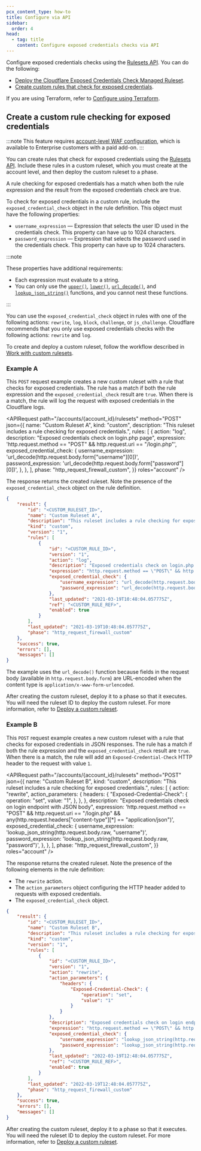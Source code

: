 ```yaml
---
pcx_content_type: how-to
title: Configure via API
sidebar:
  order: 4
head:
  - tag: title
    content: Configure exposed credentials checks via API
---
```



Configure exposed credentials checks using the [Rulesets API](/ruleset-engine/rulesets-api/). You can do the following:

- [Deploy the Cloudflare Exposed Credentials Check Managed Ruleset](/waf/managed-rules/reference/exposed-credentials-check/#configure-via-api).
- [Create custom rules that check for exposed credentials](#create-a-custom-rule-checking-for-exposed-credentials).

If you are using Terraform, refer to [Configure using Terraform](/waf/managed-rules/check-for-exposed-credentials/configure-terraform/).

<Render file="leaked-credentials-recommend-detection" />

## Create a custom rule checking for exposed credentials

:::note
This feature requires [account-level WAF configuration](/waf/account/), which is available to Enterprise customers with a paid add-on.
:::

You can create rules that check for exposed credentials using the [Rulesets API](/ruleset-engine/rulesets-api/). Include these rules in a custom ruleset, which you must create at the account level, and then deploy the custom ruleset to a phase.

A rule checking for exposed credentials has a match when both the rule expression and the result from the exposed credentials check are true.

To check for exposed credentials in a custom rule, include the `exposed_credential_check` object in the rule definition. This object must have the following properties:

- `username_expression` — Expression that selects the user ID used in the credentials check. This property can have up to 1024 characters.
- `password_expression` — Expression that selects the password used in the credentials check. This property can have up to 1024 characters.

:::note

These properties have additional requirements:

- Each expression must evaluate to a string.
- You can only use the [`upper()`](/ruleset-engine/rules-language/functions/#upper), [`lower()`](/ruleset-engine/rules-language/functions/#lower), [`url_decode()`](/ruleset-engine/rules-language/functions/#url_decode), and [`lookup_json_string()`](/ruleset-engine/rules-language/functions/#lookup_json_string) functions, and you cannot nest these functions.

:::

You can use the `exposed_credential_check` object in rules with one of the following actions: `rewrite`, `log`, `block`, `challenge`, or `js_challenge`. Cloudflare recommends that you only use exposed credentials checks with the following actions: `rewrite` and `log`.

To create and deploy a custom ruleset, follow the workflow described in [Work with custom rulesets](/ruleset-engine/custom-rulesets/).

### Example A

This `POST` request example creates a new custom ruleset with a rule that checks for exposed credentials. The rule has a match if both the rule expression and the `exposed_credential_check` result are `true`. When there is a match, the rule will log the request with exposed credentials in the Cloudflare logs.

<APIRequest
	path="/accounts/{account_id}/rulesets"
	method="POST"
	json={{
		name: "Custom Ruleset A",
		kind: "custom",
		description:
			"This ruleset includes a rule checking for exposed credentials.",
		rules: [
			{
				action: "log",
				description: "Exposed credentials check on login.php page",
				expression:
					'http.request.method == "POST" && http.request.uri == "/login.php"',
				exposed_credential_check: {
					username_expression:
						'url_decode(http.request.body.form["username"][0])',
					password_expression:
						'url_decode(http.request.body.form["password"][0])',
				},
			},
		],
		phase: "http_request_firewall_custom",
	}}
	roles="account"
/>

The response returns the created ruleset. Note the presence of the `exposed_credential_check` object on the rule definition.

```json null {15-18}
{
	"result": {
		"id": "<CUSTOM_RULESET_ID>",
		"name": "Custom Ruleset A",
		"description": "This ruleset includes a rule checking for exposed credentials.",
		"kind": "custom",
		"version": "1",
		"rules": [
			{
				"id": "<CUSTOM_RULE_ID>",
				"version": "1",
				"action": "log",
				"description": "Exposed credentials check on login.php page",
				"expression": "http.request.method == \"POST\" && http.request.uri == \"/login.php\"",
				"exposed_credential_check": {
					"username_expression": "url_decode(http.request.body.form[\"username\"][0])",
					"password_expression": "url_decode(http.request.body.form[\"password\"][0])"
				},
				"last_updated": "2021-03-19T10:48:04.057775Z",
				"ref": "<CUSTOM_RULE_REF>",
				"enabled": true
			}
		],
		"last_updated": "2021-03-19T10:48:04.057775Z",
		"phase": "http_request_firewall_custom"
	},
	"success": true,
	"errors": [],
	"messages": []
}
```

The example uses the `url_decode()` function because fields in the request body (available in `http.request.body.form`) are URL-encoded when the content type is `application/x-www-form-urlencoded`.

After creating the custom ruleset, deploy it to a phase so that it executes. You will need the ruleset ID to deploy the custom ruleset. For more information, refer to [Deploy a custom ruleset](/ruleset-engine/custom-rulesets/deploy-custom-ruleset/).

### Example B

This `POST` request example creates a new custom ruleset with a rule that checks for exposed credentials in JSON responses. The rule has a match if both the rule expression and the `exposed_credential_check` result are `true`. When there is a match, the rule will add an `Exposed-Credential-Check` HTTP header to the request with value `1`.

<APIRequest
	path="/accounts/{account_id}/rulesets"
	method="POST"
	json={{
		name: "Custom Ruleset B",
		kind: "custom",
		description:
			"This ruleset includes a rule checking for exposed credentials.",
		rules: [
			{
				action: "rewrite",
				action_parameters: {
					headers: {
						"Exposed-Credential-Check": {
							operation: "set",
							value: "1",
						},
					},
				},
				description:
					"Exposed credentials check on login endpoint with JSON body",
				expression:
					'http.request.method == "POST" && http.request.uri == "/login.php" && any(http.request.headers["content-type"][*] == "application/json")',
				exposed_credential_check: {
					username_expression:
						'lookup_json_string(http.request.body.raw, "username")',
					password_expression:
						'lookup_json_string(http.request.body.raw, "password")',
				},
			},
		],
		phase: "http_request_firewall_custom",
	}}
	roles="account"
/>

The response returns the created ruleset. Note the presence of the following elements in the rule definition:

- The `rewrite` action.
- The `action_parameters` object configuring the HTTP header added to requests with exposed credentials.
- The `exposed_credential_check` object.

```json null {12-20,23-26}
{
	"result": {
		"id": "<CUSTOM_RULESET_ID>",
		"name": "Custom Ruleset B",
		"description": "This ruleset includes a rule checking for exposed credentials.",
		"kind": "custom",
		"version": "1",
		"rules": [
			{
				"id": "<CUSTOM_RULE_ID>",
				"version": "1",
				"action": "rewrite",
				"action_parameters": {
					"headers": {
						"Exposed-Credential-Check": {
							"operation": "set",
							"value": "1"
						}
					}
				},
				"description": "Exposed credentials check on login endpoint with JSON body",
				"expression": "http.request.method == \"POST\" && http.request.uri == \"/login.php\" && any(http.request.headers[\"content-type\"][*] == \"application/json\")",
				"exposed_credential_check": {
					"username_expression": "lookup_json_string(http.request.body.raw, \"username\")",
					"password_expression": "lookup_json_string(http.request.body.raw, \"password\")"
				},
				"last_updated": "2022-03-19T12:48:04.057775Z",
				"ref": "<CUSTOM_RULE_REF>",
				"enabled": true
			}
		],
		"last_updated": "2022-03-19T12:48:04.057775Z",
		"phase": "http_request_firewall_custom"
	},
	"success": true,
	"errors": [],
	"messages": []
}
```

After creating the custom ruleset, deploy it to a phase so that it executes. You will need the ruleset ID to deploy the custom ruleset. For more information, refer to [Deploy a custom ruleset](/ruleset-engine/custom-rulesets/deploy-custom-ruleset/).

